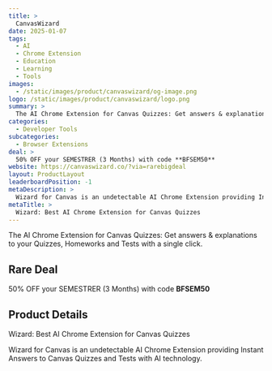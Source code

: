 ```yaml
---
title: >
  CanvasWizard
date: 2025-01-07
tags:
  - AI
  - Chrome Extension
  - Education
  - Learning
  - Tools
images:
  - /static/images/product/canvaswizard/og-image.png
logo: /static/images/product/canvaswizard/logo.png
summary: >
  The AI Chrome Extension for Canvas Quizzes: Get answers & explanations to your Quizzes, Homeworks and Tests with a single click.
categories:
  - Developer Tools
subcategories:
  - Browser Extensions
deal: >
  50% OFF your SEMESTRER (3 Months) with code **BFSEM50**
website: https://canvaswizard.co/?via=rarebigdeal
layout: ProductLayout
leaderboardPosition: -1
metaDescription: >
  Wizard for Canvas is an undetectable AI Chrome Extension providing Instant Answers to Canvas Quizzes and Tests with AI technology.
metaTitle: >
  Wizard: Best AI Chrome Extension for Canvas Quizzes
---
```

The AI Chrome Extension for Canvas Quizzes: Get answers & explanations to your Quizzes, Homeworks and Tests with a single click.

## Rare Deal

50% OFF your SEMESTRER (3 Months) with code **BFSEM50**

## Product Details

Wizard: Best AI Chrome Extension for Canvas Quizzes

Wizard for Canvas is an undetectable AI Chrome Extension providing Instant Answers to Canvas Quizzes and Tests with AI technology.
